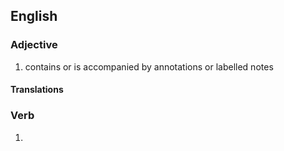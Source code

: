 ==English==

===Adjective===
# contains or is accompanied by annotations or labelled notes


====Translations====
{{trans-top|accompanied by attached notes}}
{{trans-mid}}
{{trans-bottom}}

===Verb===
{{head|en|verb form}}

# {{en-past of|annotate}}